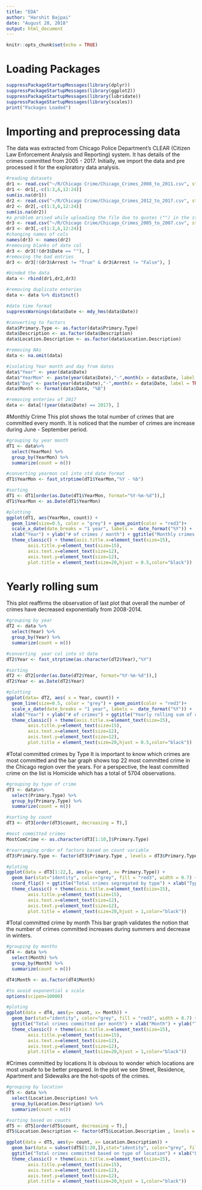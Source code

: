 ```yaml
---
title: "EDA"
author: "Harshit Bajpai"
date: "August 28, 2018"
output: html_document
---
```


```r
knitr::opts_chunk$set(echo = TRUE)
```

# Loading Packages

```r
suppressPackageStartupMessages(library(dplyr))
suppressPackageStartupMessages(library(ggplot2))
suppressPackageStartupMessages(library(lubridate))
suppressPackageStartupMessages(library(scales))
print("Packages Loaded")
```

# Importing and preprocessing data

The data was extracted from Chicago Police Department's CLEAR (Citizen Law Enforcement Analysis and Reporting) system. It has details of the crimes committed from 2005 - 2017. Initially, we import the data and pre processed it for the exploratory data analysis.

```r

#reading datasets
dr1 <- read.csv("~/R/Chicago Crime/Chicago_Crimes_2008_to_2011.csv", stringsAsFactors = F)
dr1 <- dr1[,-c(1:3,6,12:24)]
sum(is.na(dr1))
dr2 <- read.csv("~/R/Chicago Crime/Chicago_Crimes_2012_to_2017.csv", stringsAsFactors = F)
dr2 <- dr2[,-c(1:3,6,12:24)]
sum(is.na(dr2))
#a problem arised while uploading the file due to quotes ("") in the strings. Thus, had to upload differently.
dr3 <- read.csv("~/R/Chicago Crime/Chicago_Crimes_2005_to_2007.csv", stringsAsFactors = F, quote= "", row.names = NULL)
dr3 <- dr3[,-c(1:3,6,12:24)]
#changing names of cols
names(dr3) <- names(dr2)
#removing blanks of date col
dr3 <- dr3[!(dr3$Date == ""), ]
#removing the bad entries
dr3 <- dr3[!(dr3$Arrest != "True" & dr3$Arrest != "False"), ]

#binded the data
data <- rbind(dr1,dr2,dr3)

#removing duplicate enteries
data <- data %>% distinct()

#date time format
suppressWarnings(data$Date <- mdy_hms(data$Date))

#converting to factors
data$Primary.Type <- as.factor(data$Primary.Type)
data$Description <- as.factor(data$Description)
data$Location.Description <- as.factor(data$Location.Description)

#removing NAs
data <- na.omit(data)

#isolating Year month and day from dates
data$"Year" <- year(data$Date)
data$"YearMon" <- paste(year(data$Date),"-",month(x = data$Date, label = TRUE, abbr = TRUE))
data$"Day" <- paste(year(data$Date),"-",month(x = data$Date, label = TRUE, abbr = TRUE), "-", day(data$Date))
data$Month <- format(data$Date, "%B")

#removing enteries of 2017
data <- data[!(year(data$Date) == 2017), ]
```
#Monthly Crime
This plot shows the total number of crimes that are committed every month. It is noticed that the number of crimes are increase during June - September period.
```r

#grouping by year month
dT1 <- data%>% 
  select(YearMon) %>%
  group_by(YearMon) %>%
  summarize(count = n())

#converting yearmon col into std date format
dT1$YearMon <- fast_strptime(dT1$YearMon,"%Y - %b")

#sorting
dT1 <- dT1[order(as.Date(dT1$YearMon, format="%Y-%m-%d")),]
dT1$YearMon <- as.Date(dT1$YearMon)

#plotting 
ggplot(dT1, aes(YearMon, count)) + 
  geom_line(size=0.5, color = "grey") + geom_point(color = "red3")+
  scale_x_date(date_breaks = "1 year", labels =  date_format("%Y")) +
  xlab("Year") + ylab("# of crimes / month") + ggtitle("Monthly crimes (2005-2016)")+
  theme_classic() + theme(axis.title.x=element_text(size=15),  
        axis.title.y=element_text(size=15),  
        axis.text.x=element_text(size=12),  
        axis.text.y=element_text(size=12),
        plot.title = element_text(size=20,hjust = 0.5,color="black"))
```
# Yearly rolling sum
This plot reaffirms the observation of last plot that overall the number of crimes have decreased exponentially from 2008-2014.
```r

#grouping by year
dT2 <- data %>% 
  select(Year) %>%
  group_by(Year) %>%
  summarize(count = n())

#converting  year col into st date
dT2$Year <- fast_strptime(as.character(dT2$Year),"%Y")

#sorting
dT2 <- dT2[order(as.Date(dT2$Year, format="%Y-%m-%d")),]
dT2$Year <- as.Date(dT2$Year)

#plotting 
ggplot(data= dT2, aes( x = Year, count)) + 
  geom_line(size=0.5, color = "grey") + geom_point(color = "red3")+
  scale_x_date(date_breaks = "1 year", labels =  date_format("%Y")) +
  xlab("Year") + ylab("# of crimes") + ggtitle("Yearly rolling sum of crimes (2005-2016)")+
  theme_classic() + theme(axis.title.x=element_text(size=15),  
        axis.title.y=element_text(size=15),  
        axis.text.x=element_text(size=12),  
        axis.text.y=element_text(size=12),
        plot.title = element_text(size=20,hjust = 0.5,color="black"))
```
#Total committed crimes by Type
It is important to know which crimes are most committed and the bar graph shows top 22 most committed crime in the Chicago region over the years. For a perspective, the least committed crime on the list is Homicide which has a total of 5704 observations. 

```r

#grouping by type of crime
dT3 <- data%>% 
  select(Primary.Type) %>%
  group_by(Primary.Type) %>%
  summarize(count = n())

#sorting by count
dT3 <- dT3[order(dT3$count, decreasing = T),]

#most committed crimes
MostComCrime <- as.character(dT3[1:10,]$Primary.Type)

#rearranging order of factors based on count variable
dT3$Primary.Type <- factor(dT3$Primary.Type , levels = dT3$Primary.Type[order(dT3$count)])

#ploting
ggplot(data = dT3[1:22,], aes(y= count, x= Primary.Type)) +
  geom_bar(stat="identity", color="grey", fill = "red3", width = 0.7) +
  coord_flip() + ggtitle("Total crimes segregated by type") + xlab("Type of Crime") + ylab("Total commitments") +
  theme_classic() + theme(axis.title.x=element_text(size=15),  
        axis.title.y=element_text(size=15),  
        axis.text.x=element_text(size=12),  
        axis.text.y=element_text(size=12),
        plot.title = element_text(size=20,hjust = 1,color="black"))

```

#Total committed crime by month
This bar graph validates the notion that the number of crimes committed increases during summers and decrease in winters.

```r
#grouping by months
dT4 <- data %>% 
  select(Month) %>%
  group_by(Month) %>%
  summarize(count = n())

dT4$Month <- as.factor(dT4$Month)

#to avoid exponential x scale
options(scipen=10000)

#ploting
ggplot(data = dT4, aes(y= count, x= Month)) + 
  geom_bar(stat="identity", color="grey", fill = "red3", width = 0.7) + coord_flip() +
  ggtitle("Total crimes committed per month") + xlab("Month") + ylab("Total commitments") + 
  theme_classic() + theme(axis.title.x=element_text(size=15),  
        axis.title.y=element_text(size=15),  
        axis.text.x=element_text(size=12),  
        axis.text.y=element_text(size=12),
        plot.title = element_text(size=20,hjust = 1,color="black"))

```
#Crimes committed by locations
It is obvious to wonder which locations are most unsafe to be better prepared. In the plot we see Street, Residence, Apartment and Sidewalks are the hot-spots of the crimes.
```r
#grouping by location
dT5 <- data %>% 
  select(Location.Description) %>%
  group_by(Location.Description) %>%
  summarize(count = n())

#sorting based on counts 
dT5 <- dT5[order(dT5$count, decreasing = T),]
dT5$Location.Description <- factor(dT5$Location.Description , levels = dT5$Location.Description[order(dT5$count)])

ggplot(data = dT5, aes(y= count, x= Location.Description)) + 
  geom_bar(data = subset(dT5[1:20,]),stat="identity", color="grey", fill = "red3", width = 0.7) + coord_flip() +
  ggtitle("Total crimes committed based on type of location") + xlab("Location") + ylab("Total commitments") +
  theme_classic() + theme(axis.title.x=element_text(size=15),  
        axis.title.y=element_text(size=15),  
        axis.text.x=element_text(size=12),  
        axis.text.y=element_text(size=12),
        plot.title = element_text(size=20,hjust = 1,color="black"))
  
```
